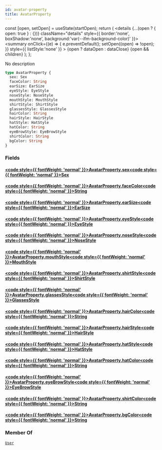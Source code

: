 ```yaml
---
id: avatar-property
title: AvatarProperty
---
```









  const [open, setOpen] = useState(startOpen);
  return (
    <details {...(open ? { open: true } : {})} className="details" style={{ border:'none', boxShadow:'none', background:'var(--ifm-background-color)' }}>
      <summary
        onClick={(e) => {
          e.preventDefault();
          setOpen((open) => !open);
        }}
        style={{ listStyle:'none' }}
      >
      {open ? dataOpen : dataClose}
      </summary>
      {open && children}
    </details>
  );
};








No description


```graphql
type AvatarProperty {
  sex: Sex
  faceColor: String
  earSize: EarSize
  eyeStyle: EyeStyle
  noseStyle: NoseStyle
  mouthStyle: MouthStyle
  shirtStyle: ShirtStyle
  glassesStyle: GlassesStyle
  hairColor: String
  hairStyle: HairStyle
  hatStyle: HatStyle
  hatColor: String
  eyeBrowStyle: EyeBrowStyle
  shirtColor: String
  bgColor: String
}
```




### Fields

#### [<code style={{ fontWeight: 'normal' }}>AvatarProperty.<b>sex</b></code>](#)<Bullet />[<code style={{ fontWeight: 'normal' }}><b>Sex</b></code>](/main-backend-service/graphql/🧠🔍introspection/types/enums/sex.mdx) <Badge class="badge badge--secondary " text="enum"/> 



#### [<code style={{ fontWeight: 'normal' }}>AvatarProperty.<b>faceColor</b></code>](#)<Bullet />[<code style={{ fontWeight: 'normal' }}><b>String</b></code>](/main-backend-service/graphql/🧠🔍introspection/types/scalars/string.mdx) <Badge class="badge badge--secondary " text="scalar"/> 



#### [<code style={{ fontWeight: 'normal' }}>AvatarProperty.<b>earSize</b></code>](#)<Bullet />[<code style={{ fontWeight: 'normal' }}><b>EarSize</b></code>](/main-backend-service/graphql/🧠🔍introspection/types/enums/ear-size.mdx) <Badge class="badge badge--secondary " text="enum"/> 



#### [<code style={{ fontWeight: 'normal' }}>AvatarProperty.<b>eyeStyle</b></code>](#)<Bullet />[<code style={{ fontWeight: 'normal' }}><b>EyeStyle</b></code>](/main-backend-service/graphql/🧠🔍introspection/types/enums/eye-style.mdx) <Badge class="badge badge--secondary " text="enum"/> 



#### [<code style={{ fontWeight: 'normal' }}>AvatarProperty.<b>noseStyle</b></code>](#)<Bullet />[<code style={{ fontWeight: 'normal' }}><b>NoseStyle</b></code>](/main-backend-service/graphql/🧠🔍introspection/types/enums/nose-style.mdx) <Badge class="badge badge--secondary " text="enum"/> 



#### [<code style={{ fontWeight: 'normal' }}>AvatarProperty.<b>mouthStyle</b></code>](#)<Bullet />[<code style={{ fontWeight: 'normal' }}><b>MouthStyle</b></code>](/main-backend-service/graphql/🧠🔍introspection/types/enums/mouth-style.mdx) <Badge class="badge badge--secondary " text="enum"/> 



#### [<code style={{ fontWeight: 'normal' }}>AvatarProperty.<b>shirtStyle</b></code>](#)<Bullet />[<code style={{ fontWeight: 'normal' }}><b>ShirtStyle</b></code>](/main-backend-service/graphql/🧠🔍introspection/types/enums/shirt-style.mdx) <Badge class="badge badge--secondary " text="enum"/> 



#### [<code style={{ fontWeight: 'normal' }}>AvatarProperty.<b>glassesStyle</b></code>](#)<Bullet />[<code style={{ fontWeight: 'normal' }}><b>GlassesStyle</b></code>](/main-backend-service/graphql/🧠🔍introspection/types/enums/glasses-style.mdx) <Badge class="badge badge--secondary " text="enum"/> 



#### [<code style={{ fontWeight: 'normal' }}>AvatarProperty.<b>hairColor</b></code>](#)<Bullet />[<code style={{ fontWeight: 'normal' }}><b>String</b></code>](/main-backend-service/graphql/🧠🔍introspection/types/scalars/string.mdx) <Badge class="badge badge--secondary " text="scalar"/> 



#### [<code style={{ fontWeight: 'normal' }}>AvatarProperty.<b>hairStyle</b></code>](#)<Bullet />[<code style={{ fontWeight: 'normal' }}><b>HairStyle</b></code>](/main-backend-service/graphql/🧠🔍introspection/types/enums/hair-style.mdx) <Badge class="badge badge--secondary " text="enum"/> 



#### [<code style={{ fontWeight: 'normal' }}>AvatarProperty.<b>hatStyle</b></code>](#)<Bullet />[<code style={{ fontWeight: 'normal' }}><b>HatStyle</b></code>](/main-backend-service/graphql/🧠🔍introspection/types/enums/hat-style.mdx) <Badge class="badge badge--secondary " text="enum"/> 



#### [<code style={{ fontWeight: 'normal' }}>AvatarProperty.<b>hatColor</b></code>](#)<Bullet />[<code style={{ fontWeight: 'normal' }}><b>String</b></code>](/main-backend-service/graphql/🧠🔍introspection/types/scalars/string.mdx) <Badge class="badge badge--secondary " text="scalar"/> 



#### [<code style={{ fontWeight: 'normal' }}>AvatarProperty.<b>eyeBrowStyle</b></code>](#)<Bullet />[<code style={{ fontWeight: 'normal' }}><b>EyeBrowStyle</b></code>](/main-backend-service/graphql/🧠🔍introspection/types/enums/eye-brow-style.mdx) <Badge class="badge badge--secondary " text="enum"/> 



#### [<code style={{ fontWeight: 'normal' }}>AvatarProperty.<b>shirtColor</b></code>](#)<Bullet />[<code style={{ fontWeight: 'normal' }}><b>String</b></code>](/main-backend-service/graphql/🧠🔍introspection/types/scalars/string.mdx) <Badge class="badge badge--secondary " text="scalar"/> 



#### [<code style={{ fontWeight: 'normal' }}>AvatarProperty.<b>bgColor</b></code>](#)<Bullet />[<code style={{ fontWeight: 'normal' }}><b>String</b></code>](/main-backend-service/graphql/🧠🔍introspection/types/scalars/string.mdx) <Badge class="badge badge--secondary " text="scalar"/> 







### Member Of

[`User`](/main-backend-service/graphql/🧠🔍introspection/types/objects/user.mdx)  <Badge class="badge badge--secondary badge--relation" text="object"/>